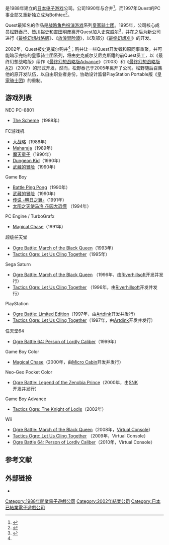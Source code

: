 {{More footnotes|time=2013-12-13T10:41:30+00:00}}
{{Untranslated-jargon|time=2013-12-15}}
{{NoteTA
| G1=Games
}}
{{Infobox company
| company_name = Quest Corporation
| company_logo =
| fate = 并入[[史克威尔|史克威尔]]
| foundation = 1988年7月
| defunct = 2002年
| location = 日本东京
| key_people = [[松野泰己|松野泰己]]<br />[[皆川裕史|皆川裕史]]<br />[[吉田明彦|吉田明彦]]
| industry = [[电子游戏产业|互动娱乐]]
| products = [[皇家骑士团系列|皇家骑士团系列]]
| revenue =
| num_employees =
| homepage =
}}

{{nihongo|'''Quest'''|クエスト}}是1988年建立的[[日本|日本]][[电子游戏|电子游戏]]公司。公司1990年与{{nihongo|Bothtec|ボーステック}}合并<ref>{{cite web |url=http://quest-kk.com/kaisya/index.html |title=会社情報 |publisher=Quest Corp. |language=ja |accessdate=2013-12-13 |archiveurl=https://web.archive.org/web/20010805153946/http://quest-kk.com/kaisya/index.html |archivedate=2001-08-05 |deadurl=yes }}</ref>，而1997年Quest的PC事业部又重新独立成为Bothtec<ref>{{cite web |url=http://www.bothtec.co.jp/profile/index.htm |title=会社案内 |publisher=Bothtec, Inc. |language=ja |accessdate=2013-12-13 |archiveurl=https://web.archive.org/web/20020605045509/http://www.bothtec.co.jp/profile/index.htm |archivedate=2002-06-05 |deadurl=yes }}</ref>。

Quest最知名的作品是[[战略角色扮演游戏|战略角色扮演游戏]]系列[[皇家骑士团|皇家骑士团]]。1995年，公司核心成员[[松野泰己|松野泰己]]、[[皆川裕史|皆川裕史]]和[[吉田明彦|吉田明彦]]离开Quest加入[[史克威尔|史克威尔]]<ref name="ign">{{cite web | author=IGN Staff | title=Square Completes Acquisition of Quest | publisher=www.ign.com | date=19 June 2002 | url=http://gameboy.ign.com/articles/362/362710p1.html | accessdate=2006-05-20 | deadurl=yes | archiveurl=https://www.webcitation.org/65UEK6myK?url=http://gameboy.ign.com/articles/362/362710p1.html | archivedate=2012-02-16 }}</ref>，并在之后为新公司进行《[[最终幻想战略版|最终幻想战略版]]》、《[[放浪冒险谭|放浪冒险谭]]》，以及部分《[[最终幻想XII|最终幻想XII]]》的开发。

2002年，Quest被史克威尔购并<ref name="ign" />；购并让一些Quest开发者和原同事重聚，并可能暗示完结的皇家骑士团系列，将由史克威尔艾尼克斯籍的前Quest员工，以《最终幻想战略版》续作《[[最终幻想战略版Advance|最终幻想战略版Advance]]》（2003）和《[[最终幻想战略版A2|最终幻想战略版A2]]》（2007）的形式开发，然而，松野泰己于2005年离开了公司。松野随后召集他的原开发队伍，以自由职业者身份，协助设计监督PlayStation Portable版《[[皇家骑士团|皇家骑士团]]》的重制。

== 游戏列表 ==
; NEC PC-8801
* [[The_Scheme|The Scheme]]（1988年）

; FC游戏机
* [[大战略|大战略]]（1988年）
* [[Maharaja_(游戏)|Maharaja]]（1989年）
* [[魔天童子|魔天童子]]（1990年）
* [[Dungeon_Kid|Dungeon Kid]]（1990年）
* [[武藏的冒险|武藏的冒险]]（1990年）

; Game Boy
* [[Battle_Pingpong|Battle Ping Pong]]（1990年）
* [[武藏的冒险|武藏的冒险]]（1990年）
* [[传说_-明日之翼-|传说 -明日之翼-]]（1991年）
* [[太阳之天使马洛_花园大恐慌|太阳之天使马洛 花园大恐慌]]<!-- 太陽の天使マーロー お花畑は大パニック -->（1994年）

; PC Engine / TurboGrafx
* [[Magical_Chase|Magical Chase]]（1991年）

; 超级任天堂
* [[Ogre_Battle:_The_March_of_the_Black_Queen|Ogre Battle: March of the Black Queen]]（1993年）
* [[皇家騎士團2|Tactics Ogre: Let Us Cling Together]]（1995年）

; Sega Saturn
* [[Ogre_Battle:_March_of_the_Black_Queen|Ogre Battle: March of the Black Queen]] （1996年，由[[Riverhillsoft|Riverhillsoft]]开发并发行）
* [[Tactics_Ogre|Tactics Ogre: Let Us Cling Together]] （1996年，由[[Riverhillsoft|Riverhillsoft]]开发并发行）

; PlayStation
* [[Ogre_Battle:_March_of_the_Black_Queen|Ogre Battle: Limited Edition]]（1997年，由[[Artdink|Artdink]]开发并发行）
* [[Tactics_Ogre|Tactics Ogre: Let Us Cling Together]]（1997年，由[[Artdink|Artdink]]开发并发行）

; 任天堂64
* [[Ogre_Battle_64:_Person_of_Lordly_Caliber|Ogre Battle 64: Person of Lordly Caliber]]（1999年）

; Game Boy Color
* [[Magical_Chase|Magical Chase]]（2000年，由[[Micro_Cabin|Micro Cabin]]开发并发行）

; Neo-Geo Pocket Color
* [[Ogre_Battle:_Legend_of_the_Zenobia_Prince|Ogre Battle: Legend of the Zenobia Prince]]（2000年，由[[SNK|SNK]]开发并发行）

; Game Boy Advance
* [[Tactics_Ogre:_The_Knight_of_Lodis|Tactics Ogre: The Knight of Lodis]]（2002年）

; Wii
* [[Ogre_Battle:_March_of_the_Black_Queen|Ogre Battle: March of the Black Queen]]（2008年，[[Virtual_Console|Virtual Console]]）
* [[Tactics_Ogre:_Let_Us_Cling_Together|Tactics Ogre: Let Us Cling Together]] （2009年，Virtual Console）
* [[Ogre_Battle_64:_Person_of_Lordly_Caliber|Ogre Battle 64: Person of Lordly Caliber]]（2010年，Virtual Console）

== 参考文献 ==
{{reflist}}

== 外部链接 ==
*{{Cite web |url=http://www.quest-kk.com/ |title=官方網站 |access-date=2013-12-13 |archive-url=https://web.archive.org/web/20020725102843/http://www.quest-kk.com/ |archive-date=2002-07-25 |dead-url=yes }}

{{Square Enix}}

{{DEFAULTSORT:Quest}}
[[Category:1988年開業電子遊戲公司|Category:1988年開業電子遊戲公司]]
[[Category:2002年結業公司|Category:2002年結業公司]]
[[Category:日本已結業電子遊戲公司|Category:日本已結業電子遊戲公司]]